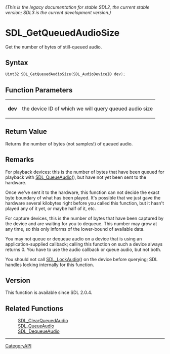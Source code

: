 ====== (This is the legacy documentation for stable SDL2, the current stable version; SDL3 is the current development version.) ======
= SDL_GetQueuedAudioSize =

Get the number of bytes of still-queued audio.

== Syntax ==

<syntaxhighlight lang='c'>
Uint32 SDL_GetQueuedAudioSize(SDL_AudioDeviceID dev);
</syntaxhighlight>

== Function Parameters ==

{|
|'''dev'''
|the device ID of which we will query queued audio size
|}

== Return Value ==

Returns the number of bytes (not samples!) of queued audio.

== Remarks ==

For playback devices: this is the number of bytes that have been queued for
playback with [[SDL_QueueAudio]](), but have not yet been sent to the
hardware.

Once we've sent it to the hardware, this function can not decide the exact
byte boundary of what has been played. It's possible that we just gave the
hardware several kilobytes right before you called this function, but it
hasn't played any of it yet, or maybe half of it, etc.

For capture devices, this is the number of bytes that have been captured by
the device and are waiting for you to dequeue. This number may grow at any
time, so this only informs of the lower-bound of available data.

You may not queue or dequeue audio on a device that is using an
application-supplied callback; calling this function on such a device
always returns 0. You have to use the audio callback or queue audio, but
not both.

You should not call [[SDL_LockAudio]]() on the device before querying; SDL
handles locking internally for this function.

== Version ==

This function is available since SDL 2.0.4.

== Related Functions ==

:[[SDL_ClearQueuedAudio]]
:[[SDL_QueueAudio]]
:[[SDL_DequeueAudio]]

----
[[CategoryAPI]]



